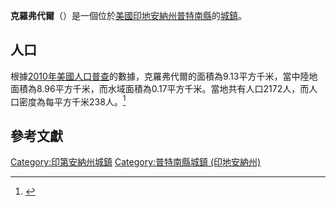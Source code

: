 {{noteTA
|G1=USState
|G2=地名
|G3=Unit
}}
{{Infobox settlement
|name            = 克羅弗代爾
|native_name = Cloverdale
|settlement_type          = [[鎮|城鎮]]
|image_skyline            = Cloverdale, Indiana.jpg
|imagesize                = 250px
|image_map                = Putnam County Indiana Incorporated and Unincorporated areas Cloverdale Highlighted 1813852.svg
|mapsize                  = 250px
|subdivision_type         = [[世界政區索引|國家]]
|subdivision_type1        = [[美国州份|州份]]
|subdivision_type2        = [[印地安納州行政區劃|縣]]
|subdivision_name         = [[美国|美国]]
|subdivision_name1        = [[印地安納州|印地安納州]]
|subdivision_name2        = [[普特南縣_(印地安納州)|普特南縣]]
|elevation_ft             = 820
|elevation_m              = 250
|timezone                 = [[北美东部时区|CST]]
|area_total_km2           = 9.13
|area_land_km2            = 8.96
|area_water_km2           = 0.17
|area_total_sq_mi         = 
|area_land_sq_mi          = 
|area_water_sq_mi         = 
|population_as_of         = [[2010年美國人口普查|2010]]
|population_footnotes     = 
|population_total         = 2172
|population_density_km2   = auto
|population_density_sq_mi = auto
|utc_offset               = -5
|coordinates              = {{coord|39|30|55|N|86|48|09|W|display=inline,title}}
| coor_pinpoint           = 
| coordinates_footnotes   = 
|timezone_DST             = EDT
|utc_offset_DST           = -4
|postal_code_type         = [[美國郵區編號|郵區編號]]
|postal_code              = 46120
|area_code                = {{link-en|电话区号765|Area code 765|765}}
|blank_name = [[地名信息系统|GNIS ID]]
|blank_info = 432688<ref name="GNIS">{{cite gnis|432688|Cloverdale}}</ref>
}}
'''克羅弗代爾'''（{{lang-en|Cloverdale}}）是一個位於[[美國|美國]][[印地安納州|印地安納州]][[普特南縣_(印地安納州)|普特南縣]]的[[鎮|城鎮]]。

== 人口 ==
根據[[2010年美國人口普查|2010年美國人口普查]]的數據，克羅弗代爾的面積為9.13平方千米，當中陸地面積為8.96平方千米，而水域面積為0.17平方千米。當地共有人口2172人，而人口密度為每平方千米238人。<ref name="GR8">{{cite web|url=http://factfinder2.census.gov|publisher=[[美国人口调查局|美国人口调查局]]|accessdate=2011-05-14|title=American FactFinder|archive-date=2013-09-11|archive-url=https://web.archive.org/web/20130911234518/http://factfinder2.census.gov/|dead-url=no}}</ref>

== 參考文獻 ==
{{reflist}}
{{普特南縣 (印地安納州)}}
{{Indiana-geo-stub}}
{{DEFAULTSORT:Cloverdale, Indiana}}
[[Category:印第安納州城鎮|Category:印第安納州城鎮]]
[[Category:普特南縣城鎮_(印地安納州)|Category:普特南縣城鎮 (印地安納州)]]